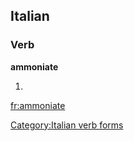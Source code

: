 ==Italian==

===Verb===
'''ammoniate'''

# {{form of|[[second-person|Second-person]] [[plural]] [[present subjunctive]]|[[ammonire#Italian|ammonire]]|lang=Italian}}

[[Category:Italian verb forms]]

[[fr:ammoniate]]